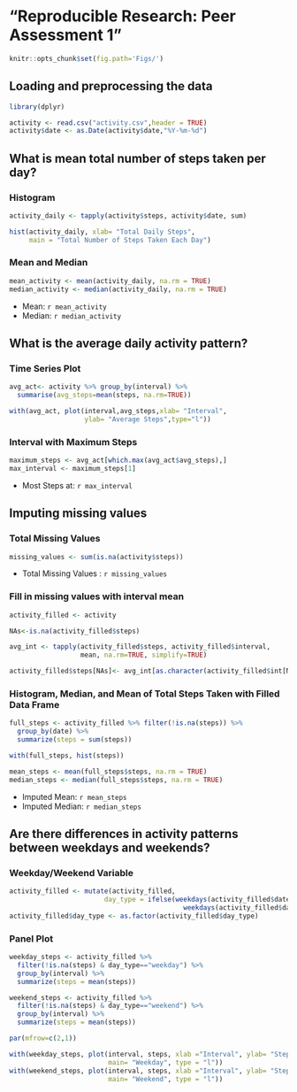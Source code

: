 
# "Reproducible Research: Peer Assessment 1"

```r
knitr::opts_chunk$set(fig.path='Figs/')
```

## Loading and preprocessing the data

```r
library(dplyr)

activity <- read.csv("activity.csv",header = TRUE)
activity$date <- as.Date(activity$date,"%Y-%m-%d")
```

## What is mean total number of steps taken per day?

### Histogram

```r

activity_daily <- tapply(activity$steps, activity$date, sum)

hist(activity_daily, xlab= "Total Daily Steps", 
     main = "Total Number of Steps Taken Each Day")

```

### Mean and Median

```r
mean_activity <- mean(activity_daily, na.rm = TRUE)
median_activity <- median(activity_daily, na.rm = TRUE)

```

* Mean: `r mean_activity`
* Median:  `r median_activity`


## What is the average daily activity pattern?

### Time Series Plot

```r
avg_act<- activity %>% group_by(interval) %>% 
  summarise(avg_steps=mean(steps, na.rm=TRUE))

with(avg_act, plot(interval,avg_steps,xlab= "Interval", 
                   ylab= "Average Steps",type="l"))
```

### Interval with Maximum Steps

```r
maximum_steps <- avg_act[which.max(avg_act$avg_steps),]
max_interval <- maximum_steps[1]
```

* Most Steps at: `r max_interval`

## Imputing missing values

### Total Missing Values

```r
missing_values <- sum(is.na(activity$steps))
```
* Total Missing Values : `r missing_values`

### Fill in missing values with interval mean

```r
activity_filled <- activity

NAs<-is.na(activity_filled$steps)

avg_int <- tapply(activity_filled$steps, activity_filled$interval, 
                  mean, na.rm=TRUE, simplify=TRUE)

activity_filled$steps[NAs]<- avg_int[as.character(activity_filled$int[NAs])]
```

### Histogram, Median, and Mean of Total Steps Taken with Filled Data Frame

```r
full_steps <- activity_filled %>% filter(!is.na(steps)) %>% 
  group_by(date) %>%
  summarize(steps = sum(steps))

with(full_steps, hist(steps))

mean_steps <- mean(full_steps$steps, na.rm = TRUE)
median_steps <- median(full_steps$steps, na.rm = TRUE)
```

* Imputed Mean: `r mean_steps`
* Imputed Median: `r median_steps`

## Are there differences in activity patterns between weekdays and weekends?

### Weekday/Weekend Variable

```r
activity_filled <- mutate(activity_filled, 
                        day_type = ifelse(weekdays(activity_filled$date)=="Saturday"|
                                            weekdays(activity_filled$date)=="Sunday","weekend","weekday"))
activity_filled$day_type <- as.factor(activity_filled$day_type)

```

### Panel Plot

```r
weekday_steps <- activity_filled %>% 
  filter(!is.na(steps) & day_type=="weekday") %>% 
  group_by(interval) %>%
  summarize(steps = mean(steps))

weekend_steps <- activity_filled %>% 
  filter(!is.na(steps) & day_type=="weekend") %>% 
  group_by(interval) %>%
  summarize(steps = mean(steps))

par(mfrow=c(2,1))

with(weekday_steps, plot(interval, steps, xlab ="Interval", ylab= "Steps",
                         main= "Weekday", type = "l"))
with(weekend_steps, plot(interval, steps, xlab ="Interval", ylab= "Steps",
                         main= "Weekend", type = "l"))
```
